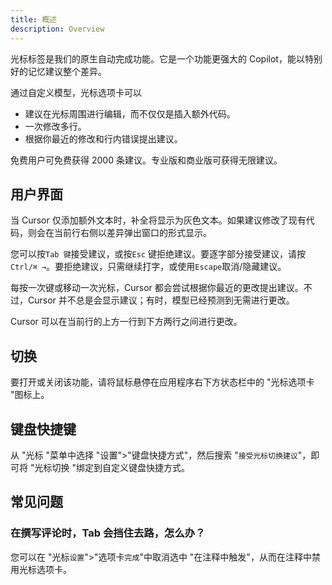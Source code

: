 ```yaml
---
title: 概述
description: Overview
---
```


 
光标标签是我们的原生自动完成功能。它是一个功能更强大的 Copilot，能以特别好的记忆建议整个差异。

通过自定义模型，光标选项卡可以

- 建议在光标周围进行编辑，而不仅仅是插入额外代码。
- 一次修改多行。
- 根据你最近的修改和行内错误提出建议。

免费用户可免费获得 2000 条建议。专业版和商业版可获得无限建议。

## 用户界面

当 Cursor 仅添加额外文本时，补全将显示为灰色文本。如果建议修改了现有代码，则会在当前行右侧以差异弹出窗口的形式显示。

您可以按`Tab 键`接受建议，或按`Esc` 键拒绝建议。要逐字部分接受建议，请按`Ctrl/⌘ →`。要拒绝建议，只需继续打字，或使用`Escape`取消/隐藏建议。

每按一次键或移动一次光标，Cursor 都会尝试根据你最近的更改提出建议。不过，Cursor 并不总是会显示建议；有时，模型已经预测到无需进行更改。

Cursor 可以在当前行的上方一行到下方两行之间进行更改。

## 切换

要打开或关闭该功能，请将鼠标悬停在应用程序右下方状态栏中的 "光标选项卡 "图标上。

## 键盘快捷键

从 "光标 "菜单中选择 "设置">"键盘快捷方式"，然后搜索 "`接受光标切换建议`"，即可将 "光标切换 "绑定到自定义键盘快捷方式。

## 常见问题

### 在撰写评论时，Tab 会挡住去路，怎么办？

您可以在 "光标`设置`">"选项卡`完成`"中取消选中 "在注释中触发"，从而在注释中禁用光标选项卡。